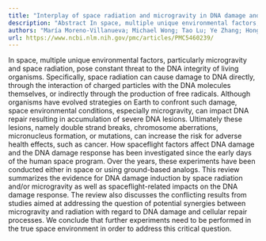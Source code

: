 ```yaml
---
title: "Interplay of space radiation and microgravity in DNA damage and DNA damage response"
description: "Abstract In space, multiple unique environmental factors, particularly microgravity and space radiation, pose constant threat to the DNA integrity of living organisms. Specifically, space radiation ca..."
authors: "María Moreno-Villanueva; Michael Wong; Tao Lu; Ye Zhang; Honglu Wu"
url: https://www.ncbi.nlm.nih.gov/pmc/articles/PMC5460239/
---
```


In space, multiple unique environmental factors, particularly microgravity and space radiation, pose constant threat to the DNA integrity of living organisms. Specifically, space radiation can cause damage to DNA directly, through the interaction of charged particles with the DNA molecules themselves, or indirectly through the production of free radicals. Although organisms have evolved strategies on Earth to confront such damage, space environmental conditions, especially microgravity, can impact DNA repair resulting in accumulation of severe DNA lesions. Ultimately these lesions, namely double strand breaks, chromosome aberrations, micronucleus formation, or mutations, can increase the risk for adverse health effects, such as cancer. How spaceflight factors affect DNA damage and the DNA damage response has been investigated since the early days of the human space program. Over the years, these experiments have been conducted either in space or using ground-based analogs. This review summarizes the evidence for DNA damage induction by space radiation and/or microgravity as well as spaceflight-related impacts on the DNA damage response. The review also discusses the conflicting results from studies aimed at addressing the question of potential synergies between microgravity and radiation with regard to DNA damage and cellular repair processes. We conclude that further experiments need to be performed in the true space environment in order to address this critical question.
